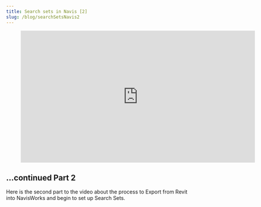 ```yaml
---
title: Search sets in Navis [2]
slug: /blog/searchSetsNavis2
---
```


<figure class="video_container">
  <iframe title="vimeo-player" src="https://player.vimeo.com/video/83979044" width="640" height="360" frameborder="0" allowfullscreen></iframe>
</figure>

## ...continued Part 2
Here is the second part to the video about the process to Export from Revit into NavisWorks and begin to set up Search Sets.